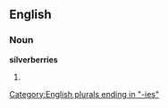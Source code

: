 ==English==

===Noun===
'''silverberries'''

# {{plural of|[[silverberry]]}}

[[Category:English plurals ending in "-ies"]]